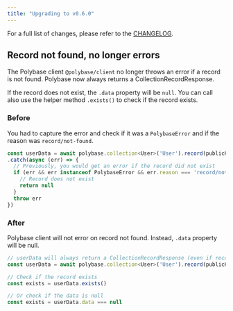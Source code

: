 ```yaml
---
title: "Upgrading to v0.6.0"
---
```


For a full list of changes, please refer to the [CHANGELOG](https://polybase.xyz/changelog).

## Record not found, no longer errors

The Polybase client `@polybase/client` no longer throws an error if a record is not found. Polybase now always returns a CollectionRecordResponse.

If the record does not exist, the `.data` property will be `null`. You can call also use the helper method `.exists()` to check if the record exists.

### Before

You had to capture the error and check if it was a `PolybaseError` and if the reason was `record/not-found`.

```js
const userData = await polybase.collection<User>('User').record(publicKey).get()
.catch(async (err) => {
  // Previously, you would get an error if the record did not exist
  if (err && err instanceof PolybaseError && err.reason === 'record/not-found') {
    // Record does not exist
    return null
  }
  throw err
})
```

### After

Polybase client will not error on record not found. Instead, `.data` property will be null.

```js
// userData will always return a CollectionRecordResponse (even if record does not exist)
const userData = await polybase.collection<User>('User').record(publicKey).get()

// Check if the record exists
const exists = userData.exists()

// Or check if the data is null
const exists = userData.data === null
```